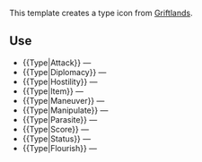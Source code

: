 {{Doc/start}}
This template creates a type icon from [[Griftlands]].

==Use==
*<nowiki>{{Type|Attack}}</nowiki> — {{Type|Attack}}
*<nowiki>{{Type|Diplomacy}}</nowiki> — {{Type|Diplomacy}}
*<nowiki>{{Type|Hostility}}</nowiki> — {{Type|Hostility}}
*<nowiki>{{Type|Item}}</nowiki> — {{Type|Item}}
*<nowiki>{{Type|Maneuver}}</nowiki> — {{Type|Maneuver}}
*<nowiki>{{Type|Manipulate}}</nowiki> — {{Type|Manipulate}}
*<nowiki>{{Type|Parasite}}</nowiki> — {{Type|Parasite}}
*<nowiki>{{Type|Score}}</nowiki> — {{Type|Score}}
*<nowiki>{{Type|Status}}</nowiki> — {{Type|Status}}
*<nowiki>{{Type|Flourish}}</nowiki> — {{Type|Flourish}}

{{Doc/end}}